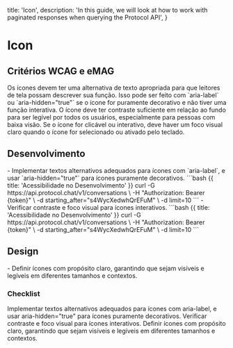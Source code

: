 
  title: 'Icon',
  description:
    'In this guide, we will look at how to work with paginated responses when querying the Protocol API',
}

# Icon

## Critérios WCAG e eMAG
<Properties fullWidth>
  <Property name="WCAG 1.1.1 / eMAG Diretriz 3" type="Alternativas de texto">
    Os ícones devem ter uma alternativa de texto apropriada para que leitores de tela possam descrever sua função. Isso pode ser feito com `aria-label` ou `aria-hidden="true"` se o ícone for puramente decorativo e não tiver uma função interativa.
  </Property>
  <Property name="WCAG 1.4.3 / eMAG Diretriz 7" type="Contraste de cores">
    O ícone deve ter contraste suficiente em relação ao fundo para ser legível por todos os usuários, especialmente para pessoas com baixa visão.
  </Property>
  <Property name="WCAG 2.4.7 / eMAG Diretriz 5" type="Foco visível em ícones interativos">
    Se o ícone for clicável ou interativo, deve haver um foco visual claro quando o ícone for selecionado ou ativado pelo teclado.
  </Property>
</Properties>


## Desenvolvimento
<Row>
  <Col>
    - Implementar textos alternativos adequados para ícones com `aria-label`, e usar `aria-hidden="true"` para ícones puramente decorativos.
  </Col>
  <Col>
    ```bash {{ title: 'Acessibilidade no Desenvolvimento' }}
    curl -G https://api.protocol.chat/v1/conversations \
      -H "Authorization: Bearer {token}" \
      -d starting_after="s4WycXedwhQrEFuM" \
      -d limit=10
    ```
  </Col>
  <Col>
    - Verificar contraste e foco visual para ícones interativos.
  </Col>
  <Col>
    ```bash {{ title: 'Acessibilidade no Desenvolvimento' }}
    curl -G https://api.protocol.chat/v1/conversations \
      -H "Authorization: Bearer {token}" \
      -d starting_after="s4WycXedwhQrEFuM" \
      -d limit=10
    ```
  </Col>
</Row>

## Design
<Row>
  <Col>
  - Definir ícones com propósito claro, garantindo que sejam visíveis e legíveis em diferentes tamanhos e contextos.
  </Col>
  <Col>
    <ImageNote
          imageSrc="https://placehold.co/600x200.png"
          imageAlt="Acessibilidade no Design"
        />
  </Col>
</Row>

### Checklist
<Checklist>
Implementar textos alternativos adequados para ícones com aria-label, e usar aria-hidden="true" para ícones puramente decorativos.
Verificar contraste e foco visual para ícones interativos.
Definir ícones com propósito claro, garantindo que sejam visíveis e legíveis em diferentes tamanhos e contextos.
</Checklist>
